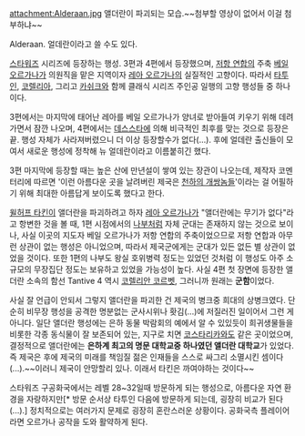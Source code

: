 attachment:Alderaan.jpg
{{{#!html
<iframe width="420" height="315" src="http://www.youtube.com/embed/djZFHTa6TfA" frameborder="0" allowfullscreen></iframe>}}}
앨더란이 파괴되는 모습.~~첨부할 영상이 없어서 이걸 첨부하냐~~

Alderaan. 얼데란이라고 쓸 수도 있다.

[[스타워즈]] 시리즈에 등장하는 행성. 3편과 4편에서 등장했으며, [[저항 연합]]의 주축 [[베일 오르가나]]가 의원직을 맡은 지역이자 [[레아 오르가나]]의 실질적인 고향이다. 따라서 [[타투인]], [[코렐리아]], 그리고 [[카쉬크]]와 함께 클래식 시리즈 주인공 일행의 고향 행성들 중 하나이다.

3편에서는 마지막에 태어난 레아를 베일 오르가나가 양녀로 받아들여 키우기 위해 데려가면서 잠깐 나오며, 4편에서는 [[데스스타]]에 의해 비극적인 최후를 맞는 것으로 등장은 끝. 행성 자체가 사라져버렸으니 더 이상 등장할수가 없다(...). 후에 얼데란 출신들이 모여서 새로운 행성에 정착해 뉴 얼데란이라고 이름붙히긴 했다.

3편 마지막에 등장할 때는 높은 산에 만년설이 쌓여 있는 장관이 나오는데, 제작자 코멘터리에 따르면 '이런 아름다운 곳을 날려버린 제국은 [[천하의 개쌍놈]]들'이라는 걸 어필하기 위해 최대한 아름답게 보이도록 했다고 한다.

[[윌허프 타킨]]이 앨더란을 파괴하려고 하자 [[레아 오르가나]]가 "앨더란에는 무기가 없다"라고 항변한 것을 볼 때, 1편 시점에서의 [[나부]]처럼 자체 군대는 존재하지 않는 것으로 보이나, 사실 이곳의 지도자 베일 오르가나가 저항 연합의 주축이었으므로 저항 연합과 아무런 상관이 없는 행성은 아니었으며, 따라서 제국군에게는 군대가 있든 없든 별 상관이 없었을 것이다. 또한 1편의 나부도 왕실 호위병력 정도는 있었던 것처럼 이 행성도 아주 소규모의 무장집단 정도는 보유하고 있었을 가능성이 높다. 사실 4편 첫 장면에 등장한 앨더란 소속의 함선 Tantive 4 역시 [[코렐리안 코르벳]], 그러니까 원래는 '''군함'''이었다.

사실 잘 언급이 안되서 그렇지 앨더란을 파괴한 건 제국의 병크중 희대의 상병크였다. 단순히 비무장 행성을 공격한 명분없는 군사시위나 홧김(...)에 저질러진 일이어서 그런 게 아니다. 일단 앨더란 행성에는 은하 동물 박람회의 예에서 알 수 있있듯이 희귀생물들을 비롯한 각종 동식물이 잘 보존되어 있는, 지구로 치면 [[코스타리카]]와도 같은 곳이었으며, 결정적으로 앨더란에는 '''은하계 최고의 명문 대학교중 하나였던 앨더란 대학교'''가 있었다. 즉 제국은 후에 제국의 미래를 책임질 젊은 인재들을 스스로 싸그리 소멸시킨 셈이다(...).~~이러니 제국이 안망할리 있나. 이래서 타킨은 까여야하는 것이다~~  

스타워즈 구공화국에서는 레벨 28~32일때 방문하게 되는 행성으로, 아름다운 자연 환경을 자랑하지만[* 방문 순서상 타투인 다음에 방문하게 되는데, 굉장히 비교가 된다(...).] 정치적으로는 여러가지 문제로 굉장히 혼란스러운 상황이다. 공화국측 플레이어라면 오르가나 공작을 도와 활약하게 된다.
